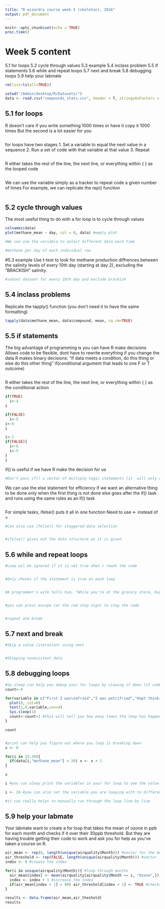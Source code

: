 ---
title: "R wizardry course week 5 (skeleton), 2016"
output: pdf_document
---

```{r setup, include=FALSE}
knitr::opts_chunk$set(echo = TRUE)
proc.time()
```

# Week 5 content

5.1 for loops
5.2 cycle through values
5.3 example
5.4 inclass problem
5.5 if statements
5.6 while and repeat loops
5.7 next and break
5.8 debugging loops
5.9 help your labmate

```{r}
rm(list=ls(all=TRUE))

setwd("/Admin/desktop/R/Datasets/")
data <- read.csv("compounds_stats.csv", header = T, stringsAsFactors = FALSE)
```

## 5.1 for loops

R doesn't care if you write something 1000 times or have it copy it 1000 times
But the second is a lot easier for you

```{r}

```

for loops have two stages
1. Set a variable to equal the next value in a sequence
2. Run a set of code with that variable at that value
3. Repeat

```{r}

```

R either takes the rest of the line, the next line, or everything within { } as the looped code

```{r}

```

We can use the variable simply as a tracker to repeat code a given number of times
For example, we can replicate the rep() function

```{r}

```


## 5.2 cycle through values

The most useful thing to do with a for loop is to cycle through values

```{r}
colnames(data)
plot(methane_mean ~ day, col = 0, data) #empty plot

#We can use the variable to select different data each time

#methane per day of each individual row

```


#5.3 example
Use t-test to look for methane production diffrences between the salinity levels of every 10th day (starting at day 2), excluding the "BRACKISH" salinity.

```{r}
#subset dataset for every 10th day and exclude brackish

```


## 5.4 inclass problems
Replicate the tapply() function (you don't need it to have the same formatting)

```{r}
tapply(data$methane_mean, data$compound, mean, na.rm=TRUE)


```


## 5.5 if statements

The big advantage of programming is you can have R make decisions
Allows code to be flexible, dont have to rewrite everything if you change the data
R makes binary decisions: "if data meets a condition, do this thing or else do this other thing"
if(conditional argument that leads to one F or T outcome)

```{r}

```

R either takes the rest of the line, the next line, or everything within { } as the conditional action

```{r}
if(TRUE)
  i<-4
i

if(FALSE)
  i<-5
i<-6
i

i<-1
if(FALSE){
  i<-6
  i<-5
}
i
```

if() is useful if we have R make the decision for us

```{r}


#Don't pass if() a vector of multiple logic statements (it  will only use the first one)

```

We can use the else statement for efficiency if we want an alternative thing to be done only when the first thing is not done else goes after the if() task and runs using the same rules as an if() task

```{r}

```

For simple tasks, ifelse() puts it all in one function
Need to use <- instead of =

```{r}


#Can also use ifelse() for staggered data selection


#ifelse() gives out the data structure as it is given

```


## 5.6 while and repeat loops

```{r}


#Loop wil be ignored if it is not true when r reads the code


#Only checks if the statement is true on each loop


#A programmer's wife tells him, "While you're at the grocery store, buy some eggs." He never comes back.


#you can press escape (or the red stop sign) to stop the code


#repeat and break

```


## 5.7 next and break

```{r}


#Skip a value (iteration) using next


#Skipping nonexistant data

```


## 5.8 debugging loops

```{r}
#Sy.sleep can help you debug your for loops by slowing it down (if combined with a print or plot function)
count<-0

for(variable in c("First I was\nafraid","I was petrifried","Kept thinking", "I could\nnever get", "this for loop\non my side")){
  plot(0, col=0)
  text(1,0,variable,cex=4)
  Sys.sleep(1)
  count<-count+1 #this will tell you how many times the loop has happened but you need to set count to zero before the loop
}

count


#print can help you figure out where you loop is breaking down
x <- 0

for(i in 15:30){
  if(data[i,"methane_mean"] > 20) x <- x + 1
}

x

i #you can alway print the variables in your for loop to see the value they reached when it stopped working or look at it's value in the environment

i <- 24 #you can also set the variable you are looping with to different value to see what happens when you run lines of codes within your loop

#it can really helps to manually run through the loop line by line
```


## 5.9 help your labmate

Your labmate want to create a for loop that takes the mean of ozone in ppb for each month and checks if it over their 30ppb threshold.  But they are having trouble getting their code to work and ask you for help as you've taken a course on R.
```{r}
air_mean <- rep(0, length(unique(airquality$Month))) #vector for the means
air_threshold <- rep(FALSE, length(unique(airquality$Month))) #vector for threshold
index <- 0 #create the index

for(i in unique(airquality$Month)){ #loop through months
  air_mean[index] <- mean(airquality[airquality$Month == i, "Ozone",]) #mean of ozone
  index <- index + 1 #increase the index
  if(air_mean[index + 1] > 80) air_threshold[index + 1] <- TRUE #checks threshold
}

results <- data.frame(air_mean,air_theshold)
results
```